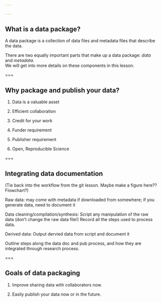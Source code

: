 ```yaml
---
 
---
```


## What is a data package?

A data package is a collection of data files and metadata files that describe the data.  

There are two equally important parts that make up a data package: _data_ and _metadata_.  
We will get into more details on these components in this lesson.  

===

## Why package and publish your data?  

1. Data is a valuable asset

2. Efficient collaboration

3. Credit for your work 

4. Funder requirement

5. Publisher requirement

6. Open, Reproducible Science

===

## Integrating data documentation 

(Tie back into the workflow from the git lesson. Maybe make a figure here?? Flowchart?)

Raw data: may come with metadata if downloaded from somewhere; if you generate data, need to document it

Data cleaning/compilation/synthesis: Script any manipulation of the raw data (don't change the raw data file!)  Record all the steps used to process data.

Derived data: Output dervied data from script and document it

Outline steps along the data doc and pub process, and how they are integrated through research process.

===

## Goals of data packaging

1. Improve sharing data with collaborators now.

2. Easily publish your data now or in the future. 

